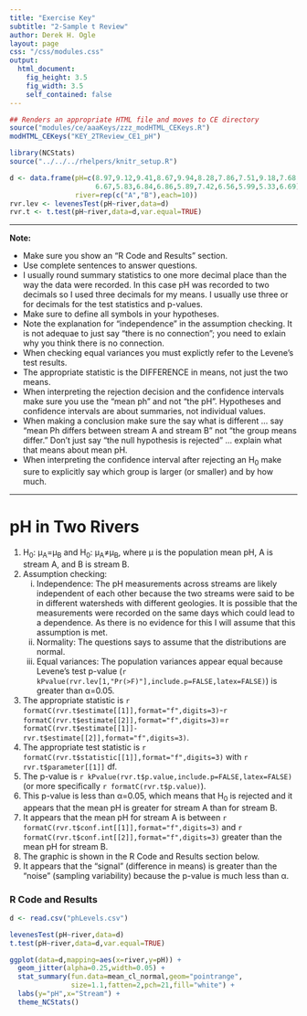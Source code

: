 ```yaml
---
title: "Exercise Key"
subtitle: "2-Sample t Review"
author: Derek H. Ogle
layout: page
css: "/css/modules.css"
output:
  html_document:
    fig_height: 3.5
    fig_width: 3.5
    self_contained: false
---
```


```r
## Renders an appropriate HTML file and moves to CE directory
source("modules/ce/aaaKeys/zzz_modHTML_CEKeys.R")
modHTML_CEKeys("KEY_2TReview_CE1_pH")
```

```r
library(NCStats)
source("../../../rhelpers/knitr_setup.R")

d <- data.frame(pH=c(8.97,9.12,9.41,8.67,9.94,8.28,7.86,7.51,9.18,7.68,
                     6.67,5.83,6.84,6.86,5.89,7.42,6.56,5.99,5.33,6.69),
                river=rep(c("A","B"),each=10))
rvr.lev <- levenesTest(pH~river,data=d)
rvr.t <- t.test(pH~river,data=d,var.equal=TRUE)
```

----

<div class="alert alert-warning">
<strong>Note:</strong> 
<ul>
  <li>Make sure you show an "R Code and Results" section.</li>
  <li>Use complete sentences to answer questions.</li>
  <li>I usually round summary statistics to one more decimal place than the way the data were recorded. In this case pH was recorded to two decimals so I used three decimals for my means. I usually use three or for decimals for the test statistics and p-values.</li>
  <li>Make sure to define all symbols in your hypotheses.</li>
  <li>Note the explanation for "independence" in the assumption checking. It is not adequae to just say "there is no connection"; you need to exlain why you think there is no connection.</li>
  <li>When checking equal variances you must explictly refer to the Levene's test results.</li>
  <li>The appropriate statistic is the DIFFERENCE in means, not just the two means.</li>
  <li>When interpreting the rejection decision and the confidence intervals make sure you use the "mean ph" and not "the pH". Hypotheses and confidence intervals are about summaries, not individual values.</li>
  <li>When making a conclusion make sure the say what is different ... say "mean Ph differs between stream A and stream B" not "the group means differ." Don't just say "the null hypothesis is rejected" ... explain what that means about mean pH.</li>
  <li>When interpreting the confidence interval after rejecting an H<sub>0</sub> make sure to explicitly say which group is larger (or smaller) and by how much.</li>
</ul>
</div>

----

# pH in Two Rivers

1. H<sub>0</sub>: &mu;<sub>A</sub>=&mu;<sub>B</sub> and H<sub>0</sub>: &mu;<sub>A</sub>&ne;&mu;<sub>B</sub>, where &mu; is the population mean pH, A is stream A, and B is stream B.
1. Assumption checking:
    i. Independence: The pH measurements across streams are likely independent of each other because the two streams were said to be in different watersheds with different geologies. It is possible that the measurements were recorded on the same days which could lead to a dependence. As there is no evidence for this I will assume that this assumption is met.  
    i. Normality: The questions says to assume that the distributions are normal.
    i. Equal variances: The population variances appear equal because Levene's test p-value (`r kPvalue(rvr.lev[1,"Pr(>F)"],include.p=FALSE,latex=FALSE)`) is greater than &alpha;=0.05.
1. The appropriate statistic is `r formatC(rvr.t$estimate[[1]],format="f",digits=3)`-`r formatC(rvr.t$estimate[[2]],format="f",digits=3)`=`r formatC(rvr.t$estimate[[1]]-rvr.t$estimate[[2]],format="f",digits=3)`.
1. The appropriate test statistic is `r formatC(rvr.t$statistic[[1]],format="f",digits=3)` with `r rvr.t$parameter[[1]]` df.
1. The p-value is `r kPvalue(rvr.t$p.value,include.p=FALSE,latex=FALSE)` (or more specifically `r formatC(rvr.t$p.value)`).
1. This p-value is less than &alpha;=0.05, which means that H<sub>0</sub> is rejected and it appears that the mean pH is greater for stream A than for stream B.
1. It appears that the mean pH for stream A is between `r formatC(rvr.t$conf.int[[1]],format="f",digits=3)` and `r formatC(rvr.t$conf.int[[2]],format="f",digits=3)` greater than the mean pH for stream B.
1. The graphic is shown in the R Code and Results section below.
1. It appears that the "signal" (difference in means) is greater than the "noise" (sampling variability) because the p-value is much less than &alpha;.


### R Code and Results
```r
d <- read.csv("phLevels.csv")
```
```r
levenesTest(pH~river,data=d)
t.test(pH~river,data=d,var.equal=TRUE)

ggplot(data=d,mapping=aes(x=river,y=pH)) +
  geom_jitter(alpha=0.25,width=0.05) +
  stat_summary(fun.data=mean_cl_normal,geom="pointrange",
               size=1.1,fatten=2,pch=21,fill="white") +
  labs(y="pH",x="Stream") +
  theme_NCStats()
```
